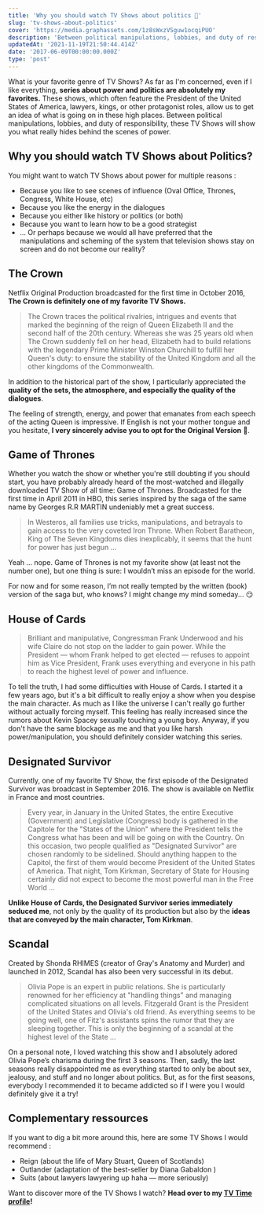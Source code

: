 ```yaml
---
title: 'Why you should watch TV Shows about politics 👑'
slug: 'tv-shows-about-politics'
cover: 'https://media.graphassets.com/1z8sWxzVSguw1ocqiPUO'
description: 'Between political manipulations, lobbies, and duty of responsibility, these TV Shows will show you what really hides behind the scenes of politics.'
updatedAt: '2021-11-19T21:50:44.414Z'
date: '2017-06-09T00:00:00.000Z'
type: 'post'
---
```


What is your favorite genre of TV Shows? As far as I'm concerned, even if I like everything, **series about power and politics are absolutely my favorites.** These shows, which often feature the President of the United States of America, lawyers, kings, or other protagonist roles, allow us to get an idea of what is going on in these high places. Between political manipulations, lobbies, and duty of responsibility, these TV Shows will show you what really hides behind the scenes of power.

## Why you should watch TV Shows about Politics?

You might want to watch TV Shows about power for multiple reasons :

-   Because you like to see scenes of influence (Oval Office, Thrones, Congress, White House, etc)
-   Because you like the energy in the dialogues
-   Because you either like history or politics (or both)
-   Because you want to learn how to be a good strategist
-   ... Or perhaps because we would all have preferred that the manipulations and scheming of the system that television shows stay on screen and do not become our reality?

## The Crown

Netflix Original Production broadcasted for the first time in October 2016, **The Crown is definitely one of my favorite TV Shows.**

<YouTubePlayer id='vt8aQC50JxQ' />

> The Crown traces the political rivalries, intrigues and events that marked the beginning of the reign of Queen Elizabeth II and the second half of the 20th century. Whereas she was 25 years old when The Crown suddenly fell on her head, Elizabeth had to build relations with the legendary Prime Minister Winston Churchill to fulfill her Queen's duty: to ensure the stability of the United Kingdom and all the other kingdoms of the Commonwealth.

In addition to the historical part of the show, I particularly appreciated the **quality of the sets, the atmosphere, and especially the quality of the dialogues**.

The feeling of strength, energy, and power that emanates from each speech of the acting Queen is impressive. If English is not your mother tongue and you hesitate, **I very sincerely advise you to opt for the Original Version** 🙌.

## Game of Thrones

Whether you watch the show or whether you're still doubting if you should start, you have probably already heard of the most-watched and illegally downloaded TV Show of all time: Game of Thrones. Broadcasted for the first time in April 2011 in HBO, this series inspired by the saga of the same name by Georges R.R MARTIN undeniably met a great success.

<YouTubePlayer id='BpJYNVhGf1s' />

> In Westeros, all families use tricks, manipulations, and betrayals to gain access to the very coveted Iron Throne. When Robert Baratheon, King of The Seven Kingdoms dies inexplicably, it seems that the hunt for power has just begun ...

Yeah ... nope. Game of Thrones is not my favorite show (at least not the number one), but one thing is sure: I wouldn’t miss an episode for the world.

For now and for some reason, I’m not really tempted by the written (book) version of the saga but, who knows? I might change my mind someday... 😏

## House of Cards

<YouTubePlayer id='8QnMmpfKWvo' />

> Brilliant and manipulative, Congressman Frank Underwood and his wife Claire do not stop on the ladder to gain power. While the President — whom Frank helped to get elected — refuses to appoint him as Vice President, Frank uses everything and everyone in his path to reach the highest level of power and influence.

To tell the truth, I had some difficulties with House of Cards. I started it a few years ago, but it's a bit difficult to really enjoy a show when you despise the main character. As much as I like the universe I can't really go further without actually forcing myself. This feeling has really increased since the rumors about Kevin Spacey sexually touching a young boy. Anyway, if you don't have the same blockage as me and that you like harsh power/manipulation, you should definitely consider watching this series.

## Designated Survivor

Currently, one of my favorite TV Show, the first episode of the Designated Survivor was broadcast in September 2016. The show is available on Netflix in France and most countries.

<YouTubePlayer id='N_f1v0Nx5Sw' />

> Every year, in January in the United States, the entire Executive (Government) and Legislative (Congress) body is gathered in the Capitole for the "States of the Union" where the President tells the Congress what has been and will be going on with the Country. On this occasion, two people qualified as "Designated Survivor" are chosen randomly to be sidelined. Should anything happen to the Capitol, the first of them would become President of the United States of America. That night, Tom Kirkman, Secretary of State for Housing certainly did not expect to become the most powerful man in the Free World ...

**Unlike House of Cards, the Designated Survivor series immediately seduced me**, not only by the quality of its production but also by the **ideas that are conveyed by the main character, Tom Kirkman**.

## Scandal

Created by Shonda RHIMES (creator of Gray's Anatomy and Murder) and launched in 2012, Scandal has also been very successful in its debut.

<YouTubePlayer id='PhOR6DIS_Ho' />

> Olivia Pope is an expert in public relations. She is particularly renowned for her efficiency at "handling things" and managing complicated situations on all levels. Fitzgerald Grant is the President of the United States and Olivia's old friend. As everything seems to be going well, one of Fitz's assistants spins the rumor that they are sleeping together. This is only the beginning of a scandal at the highest level of the State ...

On a personal note, I loved watching this show and I absolutely adored Olivia Pope’s charisma during the first 3 seasons. Then, sadly, the last seasons really disappointed me as everything started to only be about sex, jealousy, and stuff and no longer about politics. But, as for the first seasons, everybody I recommended it to became addicted so if I were you I would definitely give it a try!

## **Complementary ressources**

If you want to dig a bit more around this, here are some TV Shows I would recommend :

-   Reign (about the life of Mary Stuart, Queen of Scotlands)
-   Outlander (adaptation of the best-seller by Diana Gabaldon )
-   Suits (about lawyers lawyering up haha — more seriously)

Want to discover more of the TV Shows I watch? **Head over to my [TV Time profile](https://www.tvtime.com/fr/user/936986/profile)!**
